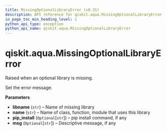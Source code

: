 ```yaml
---
title: MissingOptionalLibraryError (v0.31)
description: API reference for qiskit.aqua.MissingOptionalLibraryError in qiskit v0.31
in_page_toc_min_heading_level: 1
python_api_type: exception
python_api_name: qiskit.aqua.MissingOptionalLibraryError
---
```


<span id="qiskit-aqua-missingoptionallibraryerror" />

# qiskit.aqua.MissingOptionalLibraryError

<Class id="qiskit.aqua.MissingOptionalLibraryError" isDedicatedPage={true} github="https://github.com/qiskit-community/qiskit-aqua/tree/stable/0.9/qiskit/aqua/missing_optional_library_error.py" signature="MissingOptionalLibraryError(libname, name, pip_install=None, msg=None)" modifiers="exception">
  Raised when an optional library is missing.

  Set the error message.

  **Parameters**

  *   **libname** (`str`) – Name of missing library
  *   **name** (`str`) – Name of class, function, module that uses this library
  *   **pip\_install** (`Optional`\[`str`]) – pip install command, if any
  *   **msg** (`Optional`\[`str`]) – Descriptive message, if any
</Class>

